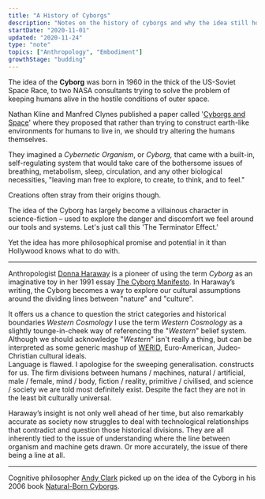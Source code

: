 ```yaml
---
title: "A History of Cyborgs"
description: "Notes on the history of cyborgs and why the idea still holds historical weight in Western narratives"
startDate: "2020-11-01"
updated: "2020-11-24"
type: "note"
topics: ["Anthropology", "Embodiment"]
growthStage: "budding"
---
```


<IntroParagraph>

The idea of the **Cyborg** was born in 1960 in the thick of the US-Soviet Space Race, to two NASA consultants trying to solve the problem of keeping humans alive in the hostile conditions of outer space.

</IntroParagraph>

Nathan Kline and Manfred Clynes published a paper called '[Cyborgs and Space](http://www.guicolandia.net/files/expansao/Cyborgs_Space.pdf)' where they proposed that rather than trying to construct earth-like environments for humans to live in, we should try altering the humans themselves.

They imagined a _Cybernetic Organism_, or _Cyborg,_ that came with a built-in, self-regulating system that would take care of the bothersome issues of breathing, metabolism, sleep, circulation, and any other biological necessities, "leaving man free to explore, to create, to think, and to feel."

Creations often stray from their origins though.

The idea of the Cyborg has largely become a villainous character in science-fiction – used to explore the danger and discomfort we feel around our tools and systems. Let's just call this 'The Terminator Effect.'

Yet the idea has more philosophical promise and potential in it than Hollywood knows what to do with.

---

Anthropologist [Donna Haraway](https://en.wikipedia.org/wiki/Donna_Haraway) is a pioneer of using the term _Cyborg_ as an imaginative toy in her 1991 essay [The Cyborg Manifesto](/cyborg-manifesto). In Haraway’s writing, the Cyborg becomes a way to explore our cultural assumptions around the dividing lines between "nature" and "culture".

It offers us a chance to question the strict categories and historical boundaries _Western Cosmology_ <Footnote idName={1}>I use the term _Western Cosmology_ as a slightly tounge-in-cheek way of referencing the "_Western_" belief system.<br />Although we should acknowledge "_Western_" isn't really a thing, but can be interpreted as some generic mashup of [WERID](https://en.wikipedia.org/wiki/Psychology#WEIRD_bias), Euro-American, Judeo-Christian cultural ideals.<br />Language is flawed. I apologise for the sweeping generalisation.</Footnote> constructs for us. The firm divisions between humans / machines, natural / artificial, male / female, mind / body, fiction / reality, primitive / civilised, and science / society we are told most definitely exist. Despite the fact they are not in the least bit culturally universal.

Haraway’s insight is not only well ahead of her time, but also remarkably accurate as society now struggles to deal with technological relationships that contradict and question those historical divisions. They are all inherently tied to the issue of understanding where the line between organism and machine gets drawn. Or more accurately, the issue of there being a line at all.

---

Cognitive philosopher [Andy Clark](https://en.wikipedia.org/wiki/Andy_Clark) picked up on the idea of the Cyborg in his 2006 book [Natural-Born Cyborgs](/natural-born-cyborgs).
